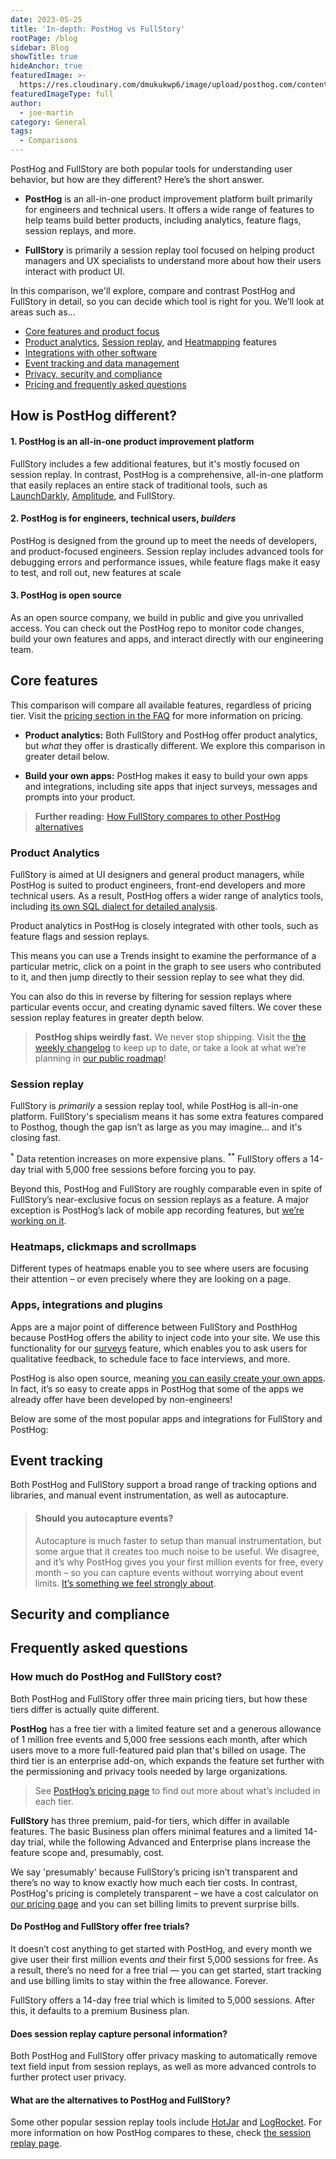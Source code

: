 ```yaml
---
date: 2023-05-25
title: 'In-depth: PostHog vs FullStory'
rootPage: /blog
sidebar: Blog
showTitle: true
hideAnchor: true
featuredImage: >-
  https://res.cloudinary.com/dmukukwp6/image/upload/posthog.com/contents/images/blog/posthog-vs-fullstory/posthog-vs-fullstory.jpg
featuredImageType: full
author:
  - joe-martin
category: General
tags:
  - Comparisons
---
```



PostHog and FullStory are both popular tools for understanding user behavior, but how are they different? Here’s the short answer.

- **PostHog** is an all-in-one product improvement platform built primarily for engineers and technical users. It offers a wide range of features to help teams build better products, including analytics, feature flags, session replays, and more.

- **FullStory** is primarily a session replay tool focused on helping product managers and UX specialists to understand more about how their users interact with product UI. 

In this comparison, we'll explore, compare and contrast PostHog and FullStory in detail, so you can decide which tool is right for you. We’ll look at areas such as...

- [Core features and product focus](#core-feature-comparison)
- [Product analytics](#product-analytics), [Session replay](#session-replays), and [Heatmapping](#heatmaps-clickmaps-and-scrollmaps) features
- [Integrations with other software](#apps-integrations-and-plugins)
- [Event tracking and data management](#event-tracking)
- [Privacy, security and compliance](#security-and-compliance) 
- [Pricing and frequently asked questions](#frequently-asked-questions)

## How is PostHog different?

#### 1. PostHog is an all-in-one product improvement platform
FullStory includes a few additional features, but it's mostly focused on session replay. In contrast, PostHog is a comprehensive, all-in-one platform that easily replaces an entire stack of traditional tools, such as [LaunchDarkly](/blog/posthog-vs-launchdarkly), [Amplitude](/blog/posthog-vs-amplitude), and FullStory.  

#### 2. PostHog is for engineers, technical users, _builders_
PostHog is designed from the ground up to meet the needs of developers, and product-focused engineers. Session replay includes advanced tools for debugging errors and performance issues, while feature flags make it easy to test, and roll out, new features at scale 

#### 3. PostHog is open source
As an open source company, we build in public and give you unrivalled access. You can check out the PostHog repo to monitor code changes, build your own features and apps, and interact directly with our engineering team.

## Core features

This comparison will compare all available features, regardless of pricing tier. Visit the [pricing section in the FAQ](#how-much-do-posthog-and-fullstory-cost) for more information on pricing.

<ComparisonTable column1="PostHog" column2="FullStory">
  <ComparisonRow column1={true} column2={true} feature="Product analytics" description="Track events and conversion; analyze user behavior" />
  <ComparisonRow column1={true} column2={false} feature="Web analytics" description="Simple dashboard of aggregate traffic, sources, campaigns, and session metrics" />
  <ComparisonRow column1={true} column2={true} feature="Session replays" description="Watch real users use your product; debug behaviour" />
  <ComparisonRow column1={true} column2={false} feature="Feature flags" description="Roll out features safely; toggle features for cohorts or individuals" />
  <ComparisonRow column1={true} column2={false} feature="User surveys" description="Ask users for qualitative feedback and gather responses" />
  <ComparisonRow column1={true} column2={false} feature="A/B testing" description="Test changes and analyze impact" />
  <ComparisonRow column1={true} column2={false} feature="In-app prompts and messages" description="Send messages to users in your app" />
  <ComparisonRow column1={true} column2={true} feature="Apps/Integrations" description="Push and pull data to other destinations" />
  <ComparisonRow column1={true} column2={false} feature="Open source" description="Build your own apps and contribute code" />
</ComparisonTable>

- **Product analytics:** Both FullStory and PostHog offer product analytics, but _what_ they offer is drastically different. We explore this comparison in greater detail below. 

- **Build your own apps:** PostHog makes it easy to build your own apps and integrations, including site apps that inject surveys, messages and prompts into your product.

> **Further reading:** [How FullStory compares to other PostHog alternatives](/blog/posthog-alternatives)

### Product Analytics

FullStory is aimed at UI designers and general product managers, while PostHog is suited to product engineers, front-end developers and more technical users. As a result, PostHog offers a wider range of analytics tools, including [its own SQL dialect for detailed analysis](/docs/sql).

<ComparisonTable column1="PostHog" column2="FullStory">
  <ComparisonRow column1={true} column2={true} feature="Event tracking" description="Log page views, clicks and other custom events." />
  <ComparisonRow column1={true} column2={true} feature="Trends" description="Track your data over time and visualize in charts." />
  <ComparisonRow column1={true} column2={true} feature="Funnels" description="Visualize conversion rates and drop-offs." />
  <ComparisonRow column1={true} column2={true} feature="Dashboards" description="Display a collection of insights and trends." />
  <ComparisonRow column1={true} column2={false} feature="Correlation analysis" description="Automatically highlight factors affecting funnel conversion rates." />
  <ComparisonRow column1={true} column2={false} feature="Group analytics" description="Group events by users in the same company, project, or any other attribute." />
  <ComparisonRow column1={true} column2={false} feature="Lifecycle insights" description="Break down events from new, returning, resurrecting, and dormant users." />
  <ComparisonRow column1={true} column2={true} feature="Retention insights" description="Understand churn with returning user actions." />
  <ComparisonRow column1={true} column2={false} feature="Stickiness insights" description="See how many times users perform an event in a period of time." />
  <ComparisonRow column1={true} column2={true} feature="Path insights" description="Inspect how users journey through your product." />
</ComparisonTable>

Product analytics in PostHog is closely integrated with other tools, such as feature flags and session replays. 

This means you can use a Trends insight to examine the performance of a particular metric, click on a point in the graph to see users who contributed to it, and then jump directly to their session replay to see what they did.

You can also do this in reverse by filtering for session replays where particular events occur, and creating dynamic saved filters. We cover these session replay features in greater depth below. 

> **PostHog ships weirdly fast.** We never stop shipping. Visit the [the weekly changelog](/changelog/2023) to keep up to date, or take a look at what we’re planning in [our public roadmap](/roadmap)!

### Session replay

FullStory is _primarily_ a session replay tool, while PostHog is all-in-one platform. FullStory's specialism means it has some extra features compared to Posthog, though the gap isn’t as large as you may imagine... and it's closing fast.

<ComparisonTable column1="PostHog" column2="FullStory">
  <ComparisonRow column1={true} column2={true} feature="iOS app replays" description="Record user sessions in iOS apps." />
  <ComparisonRow column1={true} column2={true} feature="Android app replays" description="Record user sessions in Android apps" />
  <ComparisonRow column1={true} column2={true} feature="Web app replays" description="Capture replays from single-page apps" />
  <ComparisonRow column1={true} column2={true} feature="Privacy masking" description="Avoid capturing user data" />
  <ComparisonRow column1={true} column2={true} feature="Conditional capturing" description="Only capture the sessions you want" />
  <ComparisonRow column1={true} column2={true} feature="Performance monitoring" description="Monitor network activity and performance." />
  <ComparisonRow column1={true} column2={false} feature="Custom collections" description="Create collections of related replays" />
  <ComparisonRow column1={true} column2={true} feature="Share replays" description="Generate timestamped short links for sharing" />
  <ComparisonRow column1={false} column2={true} feature="Add notes to replays" description="Add notes to a timebar when sharing" />
  <ComparisonRow column1={true} column2={false} feature="DOM explorer" description="Explore an interactive snapshot of replays" />
  <ComparisonRow column1={true} column2={true} feature="Export replays" description="Save replay files offline for storage." />
  <ComparisonRow column1="Up to 3 months" column2="1 month*" feature="Data retention" description="" />
  <ComparisonRow column1="5,000 sessions every month" column2="No free allowance**" feature="Free replay allowance" />
</ComparisonTable>

<sup>*</sup> Data retention increases on more expensive plans.
<sup>**</sup> FullStory offers a 14-day trial with 5,000 free sessions before forcing you to pay.

Beyond this, PostHog and FullStory are roughly comparable even in spite of FullStory’s near-exclusive focus on session replays as a feature. A major exception is PostHog’s lack of mobile app recording features, but [we’re working on it](/roadmap).

### Heatmaps, clickmaps and scrollmaps
Different types of heatmaps enable you to see where users are focusing their attention – or even precisely where they are looking on a page.

<ComparisonTable column1="PostHog" column2="FullStory">
  <ComparisonRow column1={true} column2={true} feature="Clickmaps" description="Visualize where users click on a page" />
  <ComparisonRow column1={true} column2={true} feature="Scrollmaps" description="Check where users scroll to" />
  <ComparisonRow column1={true} column2={true} feature="Movement maps" description="Visualize mouse movements" />
</ComparisonTable>

### Apps, integrations and plugins
Apps are a major point of difference between FullStory and PosthHog because PostHog offers the ability to inject code into your site. We use this functionality for our [surveys](/docs/surveys/manual) feature, which enables you to ask users for qualitative feedback, to schedule face to face interviews, and more.

PostHog is also open source, meaning [you can easily create your own apps](/tutorials/build-your-own-posthog-app). In fact, it’s so easy to create apps in PostHog that some of the apps we already offer have been developed by non-engineers! 

Below are some of the most popular apps and integrations for FullStory and PostHog:

<ComparisonTable column1="PostHog" column2="FullStory">
  <ComparisonRow column1={true} column2={false} feature="Hubspot" description="Sync event and person data" />
  <ComparisonRow column1={true} column2={true} feature="Salesforce" description="Sync event and person data" />
  <ComparisonRow column1={true} column2={false} feature="Zapier" description="Export events for use in Zaps" />
  <ComparisonRow column1={true} column2={false} feature="Stripe" description="Sync customer and invoice data" />
  <ComparisonRow column1={true} column2={true} feature="Intercom" description="Extract and load data to external platforms" />
  <ComparisonRow column1={true} column2={false} feature="Customer.io" description="Sync data between platforms" />
  <ComparisonRow column1={true} column2={false} feature="Sentry" description="Ingest Sentry errors for analysis" />
  <ComparisonRow column1={true} column2={true} feature="Segment" description="Ingest events from Segment" />
  <ComparisonRow column1={true} column2={false} feature="Amazon Redshift" description="Export data to Redshift" />
  <ComparisonRow column1={true} column2={false} feature="Amazon S3" description="Export data to a S3 bucket" />
  <ComparisonRow column1={true} column2={false} feature="Azure Blob Storage" description="Export data to Microsoft Azure" />
  <ComparisonRow column1={true} column2={true} feature="Google Cloud Storage" description="Export data to GCS" />
  <ComparisonRow column1={true} column2={true} feature="Snowflake" description="Export data to Snowflake database" />
  <ComparisonRow column1={true} column2={true} feature="BigQuery" description="Export data to Google BigQuery for analysis" />
  <ComparisonRow column1={true} column2={true} feature="Rudderstack" description="Sync event and person data" />
</ComparisonTable>

## Event tracking

Both PostHog and FullStory support a broad range of tracking options and libraries, and manual event instrumentation, as well as autocapture.

<ComparisonTable column1="PostHog" column2="FullStory">
  <ComparisonRow column1={true} column2={true} feature="Autocapture" description="Automatically track events without instrumentation" />
  <ComparisonRow column1={true} column2={true} feature="Combined events" description="Track related events as a single trackable action or behavior" />
  <ComparisonRow column1={true} column2={true} feature="Reverse proxy available" description="Send events from your own domain to capture more data" />
  <ComparisonRow column1={true} column2={true} feature="Cross-domain tracking" description="Track users across domains and sub-domains" />
  <ComparisonRow column1={true} column2={true} feature="Server-side tracking" description="Send events from your server" />
  <ComparisonRow column1={true} column2={true} feature="Capture APi" description="Send events through an API" />
</ComparisonTable>

> #### Should you autocapture events?
>
> Autocapture is much faster to setup than manual instrumentation, but some argue that it creates too much noise to be useful. We disagree, and it’s why PostHog gives you your first million events for free, every month – so you can capture events without worrying about event limits. [It’s something we feel strongly about](/blog/is-autocapture-still-bad).

## Security and compliance

<ComparisonTable column1="PostHog" column2="FullStory">
  <ComparisonRow column1={true} column2={true} feature="GDPR-ready" />
  <ComparisonRow column1={true} column2={true} feature="HIPAA-ready" />
  <ComparisonRow column1={true} column2={true} feature="Data anonymization" />
  <ComparisonRow column1={true} column2={false} feature="Cookieless tracking option" />
  <ComparisonRow column1={true} column2={true} feature="SOC 2 certified" />
  <ComparisonRow column1={true} column2={true} feature="SAML/SSO available" />
  <ComparisonRow column1={true} column2={true} feature="2FA available" />
</ComparisonTable>

## Frequently asked questions

### How much do PostHog and FullStory cost?
Both PostHog and FullStory offer three main pricing tiers, but how these tiers differ is actually quite different. 

**PostHog** has a free tier with a limited feature set and a generous allowance of 1 million free events and 5,000 free sessions each month, after which users move to a more full-featured paid plan that's billed on usage. The third tier is an enterprise add-on, which expands the feature set further with the permissioning and privacy tools needed by large organizations.

>  See [PostHog’s pricing page](/pricing) to find out more about what’s included in each tier.

**FullStory** has three premium, paid-for tiers, which differ in available features. The basic Business plan offers minimal features and a limited 14-day trial, while the following Advanced and Enterprise plans increase the feature scope and, presumably, cost. 

We say 'presumably' because FullStory’s pricing isn’t transparent and there’s no way to know exactly how much each tier costs. In contrast, PostHog's pricing is completely transparent – we have a cost calculator on [our pricing page](/pricing) and you can set billing limits to prevent surprise bills.

#### Do PostHog and FullStory offer free trials?

It doesn’t cost anything to get started with PostHog, and every month we give user their first million events _and_ their first 5,000 sessions for free. As a result, there’s no need for a free trial — you can get started, start tracking and use billing limits to stay within the free allowance. Forever. 

FullStory offers a 14-day free trial which is limited to 5,000 sessions. After this, it defaults to a premium Business plan. 

#### Does session replay capture personal information?

Both PostHog and FullStory offer privacy masking to automatically remove text field input from session replays, as well as more advanced controls to further protect user privacy. 

#### What are the alternatives to PostHog and FullStory?

Some other popular session replay tools include [HotJar](/blog/posthog-vs-hotjar) and [LogRocket](/blog/posthog-vs-logrocket). For more information on how PostHog compares to these, check [the session replay page](/session-replay).
